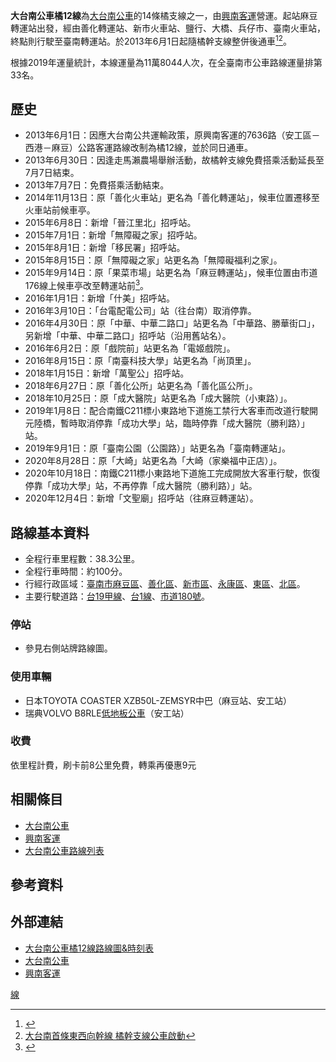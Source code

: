{{Infobox Bus Route
| number= 大台南公車橘12線
| operator=[[興南客運|興南客運]]
| garage= 
| length= 38.3公里
| time= 約100分
| start= [[麻豆轉運站|麻豆轉運站]]
| via= 溪底寮<br>[[善化車站|善化轉運站]]<br>[[國立南科國際實驗高級中學|南科實中]]<br>[[新市車站_(台灣)|新市火車站]]<br>[[鹽行|鹽行]]<br>大橋<br>兵仔市<br>[[國立成功大學|成功大學]]<br>[[臺南車站|臺南火車站]]
| end= [[臺南轉運站|臺南轉運站]]
| level= 麻豆轉運站：6:30～19:30<br>臺南轉運站：6:10～21:10
| frequency= 尖峰10~65分一班<br>離峰120~215分一班<ref>[https://busmap.tainan.gov.tw/ebus/pathInfo.jsp?pathId=1412&locale=zh_TW 橘12路線圖]</ref>
| Other_route= 大台南公車綠17線、橘幹線
| compete=大台南公車5路、21路
| vehicle= 
| Fare= 依里程計費
| bgcolor= Orange
| fontcolor= white
}}

'''大台南公車橘12線'''為[[大台南公車|大台南公車]]的14條橘支線之一，由[[興南客運|興南客運]]營運。起站麻豆轉運站出發，經由善化轉運站、新市火車站、鹽行、大橋、兵仔市、臺南火車站，終點則行駛至臺南轉運站。於2013年6月1日起隨橘幹支線整併後通車<ref>{{Cite web |url=https://news.ltn.com.tw/news/local/paper/684728 |title=臺南橘幹支線昨上路免費搭 |access-date=2020-10-24 |archive-date=2019-06-24 |archive-url=https://web.archive.org/web/20190624193534/https://news.ltn.com.tw/news/local/paper/684728 |dead-url=no }}</ref><ref>[https://news.housefun.com.tw/news/article/83456232725.html 大台南首條東西向幹線 橘幹支線公車啟動]</ref>。

根據2019年運量統計，本線運量為11萬8044人次，在全臺南市公車路線運量排第33名。 

== 歷史 ==
*2013年6月1日：因應大台南公共運輸政策，原興南客運的7636路（安工區－西港－麻豆）公路客運路線改制為橘12線，並於同日通車。
*2013年6月30日：因逢走馬瀨農場舉辦活動，故橘幹支線免費搭乘活動延長至7月7日結束。
*2013年7月7日：免費搭乘活動結束。
*2014年11月13日：原「善化火車站」更名為「善化轉運站」，候車位置遷移至火車站前候車亭。
*2015年6月8日：新增「晉江里北」招呼站。
*2015年7月1日：新增「無障礙之家」招呼站。
*2015年8月1日：新增「移民署」招呼站。
*2015年8月15日：原「無障礙之家」站更名為「無障礙福利之家」。
*2015年9月14日：原「果菜市場」站更名為「麻豆轉運站」，候車位置由市道176線上候車亭改至轉運站前<ref>{{Cite web |url=https://news.ltn.com.tw/news/local/paper/915655 |title=麻豆轉運站啟用 2客運短程離峰免費 |access-date=2020-10-24 |archive-date=2019-02-04 |archive-url=https://web.archive.org/web/20190204131418/http://news.ltn.com.tw/news/local/paper/915655 |dead-url=no }}</ref>。
*2016年1月1日：新增「什美」招呼站。
*2016年3月10日：「台電配電公司」站（往台南）取消停靠。
*2016年4月30日：原「中華、中華二路口」站更名為「中華路、勝華街口」，另新增「中華、中華二路口」招呼站（沿用舊站名）。
*2016年6月2日：原「戲院前」站更名為「電姬戲院」。
*2016年8月15日：原「南臺科技大學」站更名為「尚頂里」。
*2018年1月15日：新增「萬聖公」招呼站。
*2018年6月27日：原「善化公所」站更名為「善化區公所」。
*2018年10月25日：原「成大醫院」站更名為「成大醫院（小東路）」。
*2019年1月8日：配合南鐵C211標小東路地下道施工禁行大客車而改道行駛開元陸橋，暫時取消停靠「成功大學」站，臨時停靠「成大醫院（勝利路）」站。
*2019年9月1日：原「臺南公園（公園路）」站更名為「臺南轉運站」。
*2020年8月28日：原「大崎」站更名為「大崎（家樂福中正店）」。
*2020年10月18日：南鐵C211標小東路地下道施工完成開放大客車行駛，恢復停靠「成功大學」站，不再停靠「成大醫院（勝利路）」站。
*2020年12月4日：新增「文聖廟」招呼站（往麻豆轉運站）。

== 路線基本資料 ==
*全程行車里程數：38.3公里。
*全程行車時間：約100分。
*行經行政區域：[[臺南市|臺南市]][[麻豆區|麻豆區]]、[[善化區|善化區]]、[[新市區_(台灣)|新市區]]、[[永康區|永康區]]、[[東區_(臺南市)|東區]]、[[北區_(臺南市)|北區]]。
*主要行駛道路：[[台19線#甲線|台19甲線]]、[[台1線|台1線]]、[[市道180號|市道180號]]。

===停站===
*參見右側站牌路線圖。
{{BS-map
|title=大台南公車橘12線站牌
|legend=0
|lua=1
|map=
KBHFa~~'''[[麻豆轉運站|麻豆轉運站]]'''
BHF~~圓環
BHF~~電姬戲院
BHF~~一商前
BHF~~晉江里北
BHF~~晉江里
uBHF~~溪底寮
uBHF~~萬聖公
uBHF~~溪尾
uBHF~~善化國中
uBHF~~南溪尾
BHF~~什美
BHF~~善化國小
BHF~~[[善化區|善化]]
BHF~~移民署
BHF~~善化區公所
BHF~~樹人路口
uBHF(L)g~~文聖廟
uBHF~~[[File:ROC_Taiwan_Railways_Administration_Logo.svg|20px]] '''[[善化車站|善化轉運站]]'''
uBHF~~善化高中
uBHF~~大成國小
BHF~~坐駕里
BHF~~亞蔬中心
uBHF~~南科實中
BHF~~得力實業
BHF~~佳和公司
BHF~~三舍
uBHF~~復興路口
uBHF~~新市市場
uBHF~~[[新市區_(台灣)|新市]]
uBHF~~新市電信局
BHF~~[[File:ROC_Taiwan_Railways_Administration_Logo.svg|20px]] '''[[新市車站_(台灣)|新市火車站]]'''
BHF~~新市火車站（省道）
uBHF~~車行
BHF~~統一馬口鐵
BHF~~三新紡織
BHF~~蔦松
uBHF~~竹林里
uBHF~~鹽行
uBHF~~南鹽行
uBHF~~洲仔尾
uBHF~~大崎（家樂福中正店）
BHF~~尚頂里
BHF(L)g~~台電配電公司
uBHF~~奇美醫院
uBHF~~[[File:ROC_Taiwan_Railways_Administration_Logo.svg|20px]] 大橋
uBHF~~臺南高工
BHF~~中華、振興路口
BHF~~中華、中華二路口
BHF~~中華路、勝華街口
BHF~~兵仔市
BHF~~四分子
uBHF~~光明街口
uBHF~~無障礙福利之家
uBHF~~成大醫院（小東路）
uBHF~~成功大學
uBHF~~臺南公園（北門路）
uBS2+l\uBS2+r
[[File:ROC_Taiwan_Railways_Administration_Logo.svg|20px]] '''[[臺南車站|臺南火車站]]（南站）'''! !uBHF(R)f\uBHF(L)g~~[[File:ROC_Taiwan_Railways_Administration_Logo.svg|20px]] '''[[臺南車站|臺南火車站]]（北站）'''
uBS2l\uBS2r
uKBHFe~~[[臺南轉運站|臺南轉運站]]
}}

===使用車輛===
*日本TOYOTA COASTER XZB50L-ZEMSYR中巴（麻豆站、安工站）
*瑞典VOLVO B8RLE[[低地板公車|低地板公車]]（安工站）

===收費===
依里程計費，刷卡前8公里免費，轉乘再優惠9元

== 相關條目 ==
*[[大台南公車|大台南公車]]
*[[興南客運|興南客運]]
*[[大台南公車路線列表|大台南公車路線列表]]

== 參考資料 ==
{{reflist}}

==外部連結==
*[https://busmap.tainan.gov.tw/ebus/pathInfo.jsp?pathId=1412&locale=zh_TW 大台南公車橘12線路線圖&時刻表]
*[https://2384.tainan.gov.tw/NewTNBusWeb/ 大台南公車] {{Wayback|url=https://2384.tainan.gov.tw/NewTNBusWeb/ |date=20191216121549 }}
*[http://www.snbus.com.tw 興南客運] {{Wayback|url=http://www.snbus.com.tw/ |date=20150404231434 }} 

{{大台南公車}}
[[Category:台南市公車|線]]